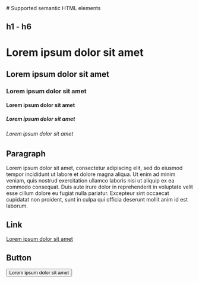 
<Meta title="foundations/Semantic HTML/Supported semantic elements"/>
# Supported semantic HTML elements

## h1 - h6

<Unstyled>
<div className="nijmegen-html">
    <h1>Lorem ipsum dolor sit amet</h1>
    <h2>Lorem ipsum dolor sit amet</h2>
    <h3>Lorem ipsum dolor sit amet</h3>
    <h4>Lorem ipsum dolor sit amet</h4>
    <h5>Lorem ipsum dolor sit amet</h5>
    <h6>Lorem ipsum dolor sit amet</h6>
</div>
</Unstyled>

## Paragraph

<Unstyled>
<div className="nijmegen-html">
<p>Lorem ipsum dolor sit amet, consectetur adipiscing elit, sed do eiusmod tempor incididunt ut labore et dolore magna aliqua. Ut enim ad minim veniam, quis nostrud exercitation ullamco laboris nisi ut aliquip ex ea commodo consequat. Duis aute irure dolor in reprehenderit in voluptate velit esse cillum dolore eu fugiat nulla pariatur. Excepteur sint occaecat cupidatat non proident, sunt in culpa qui officia deserunt mollit anim id est laborum.</p>
</div>
</Unstyled>

## Link

<Unstyled>
<div className="nijmegen-html">
<a href="#">Lorem ipsum dolor sit amet</a>
</div>
</Unstyled>

## Button

<Unstyled>
<div className="nijmegen-html">
<button>Lorem ipsum dolor sit amet</button>
</div>
</Unstyled>